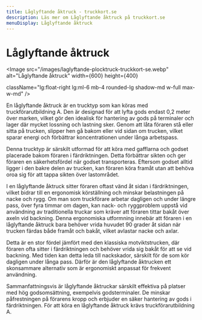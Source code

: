 ```yaml
---
title: Låglyftande åktruck - truckkort.se
description: Läs mer om Låglyftande åktruck på truckkort.se
menuDisplay: Låglyftande åktruck
---
```


# Låglyftande åktruck

<Image
  src="/images/laglyftande-plocktruck-truckkort-se.webp"
  alt="Låglyftande åktruck"
  width={600}
  height={400}

className="lg:float-right lg:ml-6 mb-4 rounded-lg shadow-md w-full max-w-md"
/>

En låglyftande åktruck är en trucktyp som kan köras med truckförarutbildning A. Den är designad för att lyfta gods endast 0,2 meter över marken, vilket gör den idealisk för hantering av gods på terminaler och lager där mycket lossning och lastning sker. Genom att låta föraren stå eller sitta på trucken, slipper hen gå bakom eller vid sidan om trucken, vilket sparar energi och förbättrar koncentrationen under långa arbetspass.

Denna trucktyp är särskilt utformad för att köra med gafflarna och godset placerade bakom föraren i färdriktningen. Detta förbättrar sikten och ger föraren en säkerhetsfördel när godset transporteras. Eftersom godset alltid ligger i den bakre delen av trucken, kan föraren köra framåt utan att behöva oroa sig för att tappa sikten över lastområdet.

I en låglyftande åktruck sitter föraren oftast vänd åt sidan i färdriktningen, vilket bidrar till en ergonomisk körställning och minskar belastningen på nacke och rygg. Om man som truckförare arbetar dagligen och under längre pass, över fyra timmar om dagen, kan nack- och ryggproblem uppstå vid användning av traditionella truckar som kräver att föraren tittar bakåt över axeln vid backning. Denna ergonomiska utformning innebär att föraren i en låglyftande åktruck bara behöver vrida huvudet 90 grader åt sidan när trucken färdas både framåt och bakåt, vilket avlastar nacke och axlar.

Detta är en stor fördel jämfört med den klassiska motviktstrucken, där föraren ofta sitter i färdriktningen och behöver vrida sig bakåt för att se vid backning. Med tiden kan detta leda till nackskador, särskilt för de som kör dagligen under långa pass. Därför är den låglyftande åktrucken ett skonsammare alternativ som är ergonomiskt anpassat för frekvent användning.

Sammanfattningsvis är låglyftande åktruckar särskilt effektiva på platser med hög godsomsättning, exempelvis godsterminaler. De minskar påfrestningen på förarens kropp och erbjuder en säker hantering av gods i färdriktningen. För att köra en låglyftande åktruck krävs truckförarutbildning A.